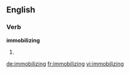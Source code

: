 ==English==

===Verb===
'''immobilizing'''

# {{present participle of|[[immobilize]]}}

[[de:immobilizing]]
[[fr:immobilizing]]
[[vi:immobilizing]]